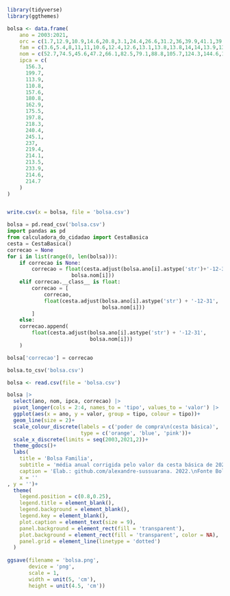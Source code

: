 ```{r base_de_dados}

library(tidyverse)
library(ggthemes)

bolsa <- data.frame(
    ano = 2003:2021,
    orc = c(1.7,12.9,10.9,14.6,20.8,3.1,24.4,26.6,31.2,36,39.9,41.1,39.7,36.7,34.8,35.7,37.9,36.7,37.7),
    fam = c(3.6,5.4,8,11,11,10.6,12.4,12.6,13.1,13.8,13.8,14,14,13.9,13.6,13.9,13.5,14.3,14.7),
    nom = c(52.7,74.5,45.6,47.2,66.1,82.5,79.1,88.8,105.7,124.3,144.6,155.9,160.6,164.3,171.5,175.8,200.4,189.8,198.3),
    ipca = c(
      156.3,
      199.7,
      113.9,
      110.8,
      157.6,
      180.8,
      162.9,
      175.5,
      197.8,
      218.3,
      240.4,
      245.1,
      237,
      219.4,
      214.1,
      213.5,
      233.9,
      214.6,
      214.7
    )
)


write.csv(x = bolsa, file = 'bolsa.csv')
```

```{python}

bolsa = pd.read_csv('bolsa.csv')
import pandas as pd
from calculadora_do_cidadao import CestaBasica
cesta = CestaBasica()
correcao = None
for i in list(range(0, len(bolsa))):
    if correcao is None:
        correcao = float(cesta.adjust(bolsa.ano[i].astype('str')+'-12-31',
                     bolsa.nom[i]))
    elif correcao.__class__ is float:
        correcao = [
            correcao,
            float(cesta.adjust(bolsa.ano[i].astype('str') + '-12-31',
                               bolsa.nom[i]))
        ]
    else:
    correcao.append(
        float(cesta.adjust(bolsa.ano[i].astype('str') + '-12-31',
                           bolsa.nom[i]))
    )

bolsa['correcao'] = correcao

bolsa.to_csv('bolsa.csv')
```

```{r}
bolsa <- read.csv(file = 'bolsa.csv')

bolsa |>
  select(ano, nom, ipca, correcao) |>
  pivot_longer(cols = 2:4, names_to = 'tipo', values_to = 'valor') |>
  ggplot(aes(x = ano, y = valor, group = tipo, colour = tipo))+
  geom_line(size = 2)+
  scale_colour_discrete(labels = c('poder de compra\n(cesta básica)', 'correção pela\ninflação (IPCA)', 'valor nominal'),
                        type = c('orange', 'blue', 'pink'))+
  scale_x_discrete(limits = seq(2003,2021,2))+
  theme_gdocs()+
  labs(
    title = 'Bolsa Familia',
    subtitle = 'média anual corrigida pelo valor da cesta básica de 2021',
    caption = 'Elab.: github.com/alexandre-sussuarana. 2022.\nFonte Bolsa Familia: Poder360 (https://t.co/2SiwiNOPvv).\nCorreção: DIEESE / Pac. Python de @cuducos (https://t.co/VvCQlObglk).',
    x = ''
, y = '')+
  theme(
    legend.position = c(0.8,0.25),
    legend.title = element_blank(),
    legend.background = element_blank(),
    legend.key = element_blank(),
    plot.caption = element_text(size = 9),
    panel.background = element_rect(fill = 'transparent'),
    plot.background = element_rect(fill = 'transparent', color = NA),
    panel.grid = element_line(linetype = 'dotted')
  )
  
ggsave(filename = 'bolsa.png',
       device = 'png',
       scale = 1,
       width = unit(5, 'cm'),
       height = unit(4.5, 'cm'))
```
